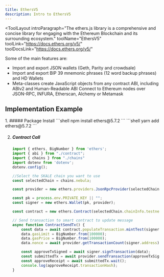 ```yaml
---
title: EthersV5
description: Intro to EthersV5
---
```


<ToolLayout
    introParagraph="The ethers.js library is a comprehensive and concise library for engaging with the Ethereum Blockchain and its surrounding ecosystem."
    toolName="EthersV5"
    toolLink="https://docs.ethers.org/v5/"
    toolDocsLink="https://docs.ethers.org/v5/"
>


Some of the main features are:
- Import and export JSON wallets (Geth, Parity and crowdsale)
- Import and export BIP 39 mnemonic phrases (12 word backup phrases) and HD Wallets
- Meta-classes create JavaScript objects from any contract ABI, including ABIv2 and Human-Readable ABI
Connect to Ethereum nodes over JSON-RPC, INFURA, Etherscan, Alchemy or Metamask

## Implementation Example

<Steps>
1. ##### Package Install
    <Tabs>
    <TabItem label="npm">
    ```shell
    npm install ethers@5.7.2
    ```
    </TabItem>
    <TabItem label="yarn">
    ```shell
    yarn add ethers@5.7.2
    ```
    </TabItem>
    </Tabs>

2. ##### Contract Call
    ```typescript
    import { ethers, BigNumber } from 'ethers';
    import { abi } from "./contract";
    import { chains } from "./chains"
    import dotenv from 'dotenv';
    dotenv.config();

    //Select the SKALE chain you want to use
    const selectedChain = chains.nebula;

    const provider = new ethers.providers.JsonRpcProvider(selectedChain.chainInfo.testnet.rpcUrl);

    const pk = process.env.PRIVATE_KEY || "";
    const signer = new ethers.Wallet(pk, provider);

    const contract = new ethers.Contract(selectedChain.chainInfo.testnet.contracts[0].address, abi, signer);

    // Send transaction to smart contract to update message
    async function ContractSendTx() {
        const data = await contract.populateTransaction.mintTest(signer.address);
        data.gasLimit = BigNumber.from(100000);
        data.gasPrice = BigNumber.from(100000);
        data.nonce = await provider.getTransactionCount(signer.address);

        const approveTxSigned = await signer.signTransaction(data);
        const submittedTx = await provider.sendTransaction(approveTxSigned);
        const approveReceipt = await submittedTx.wait();
        console.log(approveReceipt.transactionHash);    
    }

    ```
</Steps>
</ToolLayout>